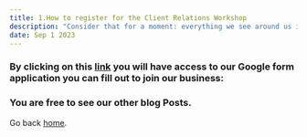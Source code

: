 ```yaml
---
title: 1.How to register for the Client Relations Workshop
description: "Consider that for a moment: everything we see around us is assumed to have had an inherent value and is contingent upon our inginuity people to not only generate and connect others to value but enhancing said value."
date: Sep 1 2023
---
```


### By clicking on this [link](https://forms.gle/uZcPjLe2pgdrFii38) you will have access to our Google form application you can fill out to join our business:

### You are free to see our other blog Posts.

Go back [home](/).
